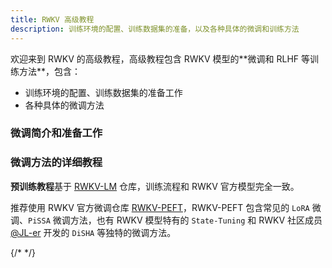 ```yaml
---
title: RWKV 高级教程
description: 训练环境的配置、训练数据集的准备，以及各种具体的微调和训练方法
---
```



<CallOut type='info'>
欢迎来到 RWKV 的高级教程，高级教程包含 RWKV 模型的**微调和 RLHF 等训练方法**，包含：

- 训练环境的配置、训练数据集的准备工作
- 各种具体的微调方法
</CallOut>

### 微调简介和准备工作
<CardContainer>
<Card image="color-13.png" icon={LibraryBig} iconColor='text-red-400'    title="微调简介" description="为什么要微调 RWKV 模型？微调之前需要准备什么？" link="/tutorials/advanced/Fine-Tune/Introduction" />
<Card image="color-11.png" icon={Wrench}     iconColor='text-blue-500'   title="配置训练环境" description="配置 Pytorch 等 RWKV 微调训练所需的软件环境" link="/tutorials/advanced/Fine-Tune/FT-Environment" />
<Card image="color-10.png" icon={Database}   iconColor='text-red-400'  title="准备训练数据" description="根据你的目标任务，收集特定格式的训练数据，将其处理为 binidx 格式" link="/tutorials/advanced/Fine-Tune/FT-Dataset" />
</CardContainer>

### 微调方法的详细教程

**预训练教程**基于 [RWKV-LM](https://github.com/BlinkDL/RWKV-LM) 仓库，训练流程和 RWKV 官方模型完全一致。

推荐使用 RWKV 官方微调仓库 [RWKV-PEFT](https://github.com/JL-er/RWKV-PEFT)，RWKV-PEFT 包含常见的 `LoRA` 微调、`PiSSA` 微调方法，也有 RWKV 模型特有的 `State-Tuning` 和 RWKV 社区成员 [@JL-er](https://github.com/JL-er) 开发的 `DiSHA` 等独特的微调方法。

<CardContainer>
<Card image="color-4.png" icon={Dumbbell}  iconColor='text-purple-500'  title="RWKV 预训练教程"           description="基于 RWKV-LM 的预训练方法，训练过程和 RWKV 官方模型完全一致" link="/tutorials/advanced/pretrain" />
{/* <Card image="color-4.png" icon={Dumbbell}  iconColor='text-yellow-500'  title="全参微调"           description="RWKV 模型的全参微调方法，使用社区魔改的 RWKV-LM 仓库" link="/tutorials/advanced/Fine-Tune/Full-ft-Simple" /> */}
<Card image="color-5.png" icon={Sparkles}  iconColor='text-red-400'    title="State Tuning 微调"  description="RWKV 模型独特的 State Tuning 微调方法" link="/tutorials/advanced/Fine-Tune/RWKV-PEFT/State-Tuning" />
<Card image="color-19.png" icon={Puzzle}    iconColor='text-purple-500'  title="LoRA 微调"          description="RWKV 模型的 LoRA 微调方法，基于 RWKV-PEFT 仓库" link="/tutorials/advanced/Fine-Tune/RWKV-PEFT/LoRA" />
<Card image="color-18.png" icon={Dumbbell}  iconColor='text-orange-500'   title="DiSHA 微调"         description="RWKV 模型的 DiSHA 微调方法，基于 RWKV-PEFT 仓库" link="/tutorials/advanced/Fine-Tune/RWKV-PEFT/DiSHA" />
<Card image="color-17.png" icon={FlaskRound}     iconColor='text-yellow-600'    title="PiSSA 微调"    description="RWKV 模型的 PiSSA 微调方法，基于 RWKV-PEFT 仓库" link="/tutorials/advanced/Fine-Tune/RWKV-PEFT/PiSSA" />
</CardContainer>
